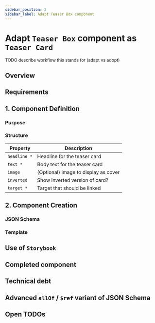 ```yaml
---
sidebar_position: 3
sidebar_label: Adapt Teaser Box component
---
```


# Adapt `Teaser Box` component as `Teaser Card`

TODO describe workflow this stands for (adapt vs adopt)

## Overview

## Requirements

## 1. Component Definition

### Purpose

### Structure

| Property     | Description                          |
| ------------ | ------------------------------------ |
| `headline *` | Headline for the teaser card         |
| `text *`     | Body text for the teaser card        |
| `image`      | (Optional) image to display as cover |
| `inverted`   | Show inverted version of card?       |
| `target *`   | Target that should be linked         |

## 2. Component Creation

### JSON Schema

### Template

## Use of `Storybook`

## Completed component

## Technical debt

## Advanced `allOf` / `$ref` variant of JSON Schema

## Open TODOs
